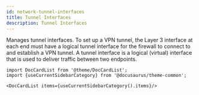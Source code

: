 ```yaml
---
id: network-tunnel-interfaces
title: Tunnel Interfaces
description: Tunnel Interfaces
---
```




Manages tunnel interfaces. To set up a VPN tunnel, the Layer 3 interface at each end must have a
logical tunnel interface for the firewall to connect to and establish a VPN tunnel. A tunnel
interface is a logical (virtual) interface that is used to deliver traffic between two endpoints.




```mdx-code-block
import DocCardList from '@theme/DocCardList';
import {useCurrentSidebarCategory} from '@docusaurus/theme-common';

<DocCardList items={useCurrentSidebarCategory().items}/>
```
      